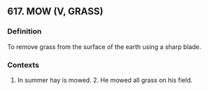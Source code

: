 ## 617. MOW (V, GRASS)
### Definition
To remove grass from the surface of the earth using a sharp blade.

### Contexts
1. In summer hay is mowed. 2. He mowed all grass on his field.

